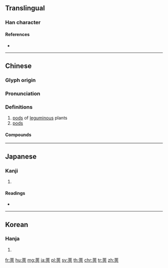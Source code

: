 {{character info/new}}
{{also|荚}}
==Translingual==

===Han character===
{{Han char|rn=140|rad=艸|as=07|sn=13|four=44908|canj=TKOO}}

====References====
* {{Han ref|kx=1035.040|dkj=31069|dj=1494.040|hdz=53216.120|uh=83A2|ud=33698|bh=B2F3|bd=45811}}

----

==Chinese==
{{zh-forms|s=荚}}

===Glyph origin===
{{Han etym}}

===Pronunciation===
{{zh-pron
|m=jiá
|c=gaap3
|mn=keh/ngeh/ngoeh
|mc=y
|oc=y
|cat=n
}}

===Definitions===
{{zh-hanzi}}

# [[pod]]s of [[leguminous]] plants
# [[pods]]

====Compounds====
{{zh-der|堯階蓂莢|榆莢|榆莢雨|波斯皁莢|皂莢|肥皂莢|莢果|莢錢|蓂莢|豆莢}}

----

==Japanese==

===Kanji===
{{ja-kanji|grade=|rs=艸07}}

# {{defn|lang=ja|sort=艸07}}

====Readings====
* {{ja-readings|on=[[きょう]] (kyō)|kun=[[さや]] (saya)}}

----

==Korean==

===Hanja===
{{ko-hanja|hangeul=협}}

# {{defn|lang=ko|sort=艸07}}

[[fr:莢]]
[[hu:莢]]
[[mg:莢]]
[[ja:莢]]
[[pl:莢]]
[[sv:莢]]
[[th:莢]]
[[chr:莢]]
[[tr:莢]]
[[zh:莢]]
